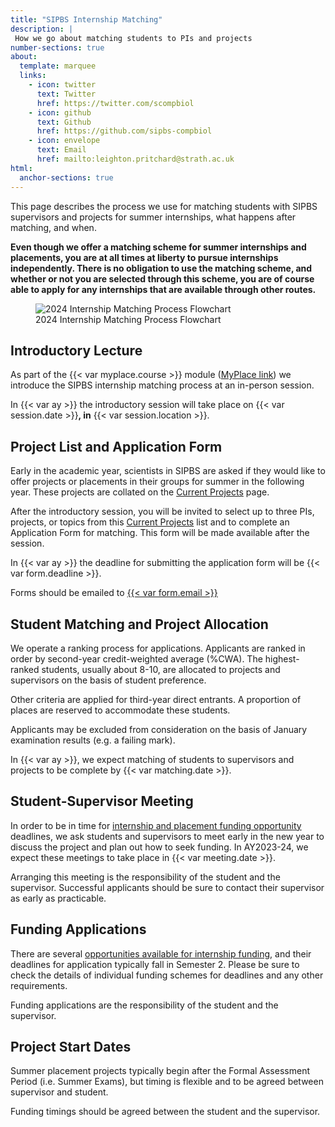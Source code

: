 ```yaml
---
title: "SIPBS Internship Matching"
description: |
 How we go about matching students to PIs and projects
number-sections: true
about:
  template: marquee
  links:
    - icon: twitter
      text: Twitter
      href: https://twitter.com/scompbiol
    - icon: github
      text: Github
      href: https://github.com/sipbs-compbiol
    - icon: envelope
      text: Email
      href: mailto:leighton.pritchard@strath.ac.uk
html:
  anchor-sections: true
---
```


This page describes the process we use for matching students with SIPBS supervisors and projects for summer internships, what happens after matching, and when.

::: callout-important
**Even though we offer a matching scheme for summer internships and placements, you are at all times at liberty to pursue internships independently. There is no obligation to use the matching scheme, and whether or not you are selected through this scheme, you are of course able to apply for any internships that are available through other routes.**
:::

![2024 Internship Matching Process Flowchart](./assets/images/2024_internship_flowchart.png)

## Introductory Lecture

As part of the {{< var myplace.course >}} module ([MyPlace link](%7B%7B%3C%20var%20myplace.link%20%3E%7D%7D)) we introduce the SIPBS internship matching process at an in-person session.

::: callout-note
In {{< var ay >}} the introductory session will take place on {{< var session.date >}}**, in** {{< var session.location >}}.
:::

## Project List and Application Form

Early in the academic year, scientists in SIPBS are asked if they would like to offer projects or placements in their groups for summer in the following year. These projects are collated on the [Current Projects](%7B%7B%3C%20var%20projects.current%20%3E%7D%7D) page.

After the introductory session, you will be invited to select up to three PIs, projects, or topics from this [Current Projects](%7B%7B%3C%20var%20projects.current%20%3E%7D%7D) list and to complete an Application Form for matching. This form will be made available after the session.

::: {.callout-warning}
In {{< var ay >}} the deadline for submitting the application form will be {{< var form.deadline >}}.

Forms should be emailed to [{{< var form.email >}}](mailto:%7B%7B%3C%20var%20form.email%20%3E%7D%7D)
:::

## Student Matching and Project Allocation

We operate a ranking process for applications. Applicants are ranked in order by second-year credit-weighted average (%CWA). The highest-ranked students, usually about 8-10, are allocated to projects and supervisors on the basis of student preference.

::: {.callout-note}
Other criteria are applied for third-year direct entrants. A proportion of places are reserved to accommodate these students.
:::

::: {.callout-warning}
Applicants may be excluded from consideration on the basis of January examination results (e.g. a failing mark).
:::

In {{< var ay >}}, we expect matching of students to supervisors and projects to be complete by {{< var matching.date >}}.

## Student-Supervisor Meeting

In order to be in time for [internship and placement funding opportunity](./external_funding.qmd) deadlines, we ask students and supervisors to meet early in the new year to discuss the project and plan out how to seek funding. In AY2023-24, we expect these meetings to take place in {{< var meeting.date >}}.

::: callout-important
Arranging this meeting is the responsibility of the student and the supervisor. Successful applicants should be sure to contact their supervisor as early as practicable.
:::

## Funding Applications

There are several [opportunities available for internship funding](./external_funding.qmd), and their deadlines for application typically fall in Semester 2. Please be sure to check the details of individual funding schemes for deadlines and any other requirements.

::: callout-important
Funding applications are the responsibility of the student and the supervisor.
:::

## Project Start Dates

Summer placement projects typically begin after the Formal Assessment Period (i.e. Summer Exams), but timing is flexible and to be agreed between supervisor and student.

::: callout-important
Funding timings should be agreed between the student and the supervisor.
:::
